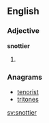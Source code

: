 ==English==

===Adjective===
'''snottier'''

# {{en-comparative of|snotty}}

===Anagrams===
* [[tenorist#English|tenorist]]
* [[tritones#English|tritones]]

[[sv:snottier]]